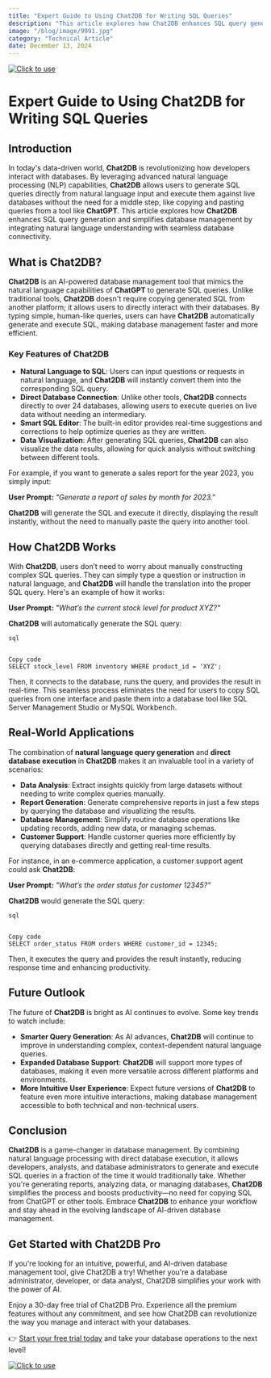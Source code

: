 ```yaml
---
title: "Expert Guide to Using Chat2DB for Writing SQL Queries"
description: "This article explores how Chat2DB enhances SQL query generation and simplifies database management by integrating natural language understanding with seamless database connectivity."
image: "/blog/image/9991.jpg"
category: "Technical Article"
date: December 13, 2024
---
```

[![Click to use](/image/blog/bg/chat2db1.png)](https://app.chat2db.ai/)
# Expert Guide to Using Chat2DB for Writing SQL Queries


<Authors date="December 13, 2024">
  <Author name="Jing" link="https://chat2db.ai" />
</Authors>

## Introduction

In today's data-driven world, **Chat2DB** is revolutionizing how developers interact with databases. By leveraging advanced natural language processing (NLP) capabilities, **Chat2DB** allows users to generate SQL queries directly from natural language input and execute them against live databases without the need for a middle step, like copying and pasting queries from a tool like **ChatGPT**. This article explores how **Chat2DB** enhances SQL query generation and simplifies database management by integrating natural language understanding with seamless database connectivity.

## What is Chat2DB?

**Chat2DB** is an AI-powered database management tool that mimics the natural language capabilities of **ChatGPT** to generate SQL queries. Unlike traditional tools, **Chat2DB** doesn't require copying generated SQL from another platform; it allows users to directly interact with their databases. By typing simple, human-like queries, users can have **Chat2DB** automatically generate and execute SQL, making database management faster and more efficient.

### Key Features of Chat2DB

- **Natural Language to SQL**: Users can input questions or requests in natural language, and **Chat2DB** will instantly convert them into the corresponding SQL query.
- **Direct Database Connection**: Unlike other tools, **Chat2DB** connects directly to over 24 databases, allowing users to execute queries on live data without needing an intermediary.
- **Smart SQL Editor**: The built-in editor provides real-time suggestions and corrections to help optimize queries as they are written.
- **Data Visualization**: After generating SQL queries, **Chat2DB** can also visualize the data results, allowing for quick analysis without switching between different tools.

For example, if you want to generate a sales report for the year 2023, you simply input:

**User Prompt:**
*"Generate a report of sales by month for 2023."*

**Chat2DB** will generate the SQL and execute it directly, displaying the result instantly, without the need to manually paste the query into another tool.

## How Chat2DB Works

With **Chat2DB**, users don’t need to worry about manually constructing complex SQL queries. They can simply type a question or instruction in natural language, and **Chat2DB** will handle the translation into the proper SQL query. Here's an example of how it works:

**User Prompt:**
*"What’s the current stock level for product XYZ?"*

**Chat2DB** will automatically generate the SQL query:

```
sql


Copy code
SELECT stock_level FROM inventory WHERE product_id = 'XYZ';
```

Then, it connects to the database, runs the query, and provides the result in real-time. This seamless process eliminates the need for users to copy SQL queries from one interface and paste them into a database tool like SQL Server Management Studio or MySQL Workbench.

## Real-World Applications

The combination of **natural language query generation** and **direct database execution** in **Chat2DB** makes it an invaluable tool in a variety of scenarios:

- **Data Analysis**: Extract insights quickly from large datasets without needing to write complex queries manually.
- **Report Generation**: Generate comprehensive reports in just a few steps by querying the database and visualizing the results.
- **Database Management**: Simplify routine database operations like updating records, adding new data, or managing schemas.
- **Customer Support**: Handle customer queries more efficiently by querying databases directly and getting real-time results.

For instance, in an e-commerce application, a customer support agent could ask **Chat2DB**:

**User Prompt:**
*"What’s the order status for customer 12345?"*

**Chat2DB** would generate the SQL query:

```
sql


Copy code
SELECT order_status FROM orders WHERE customer_id = 12345;
```

Then, it executes the query and provides the result instantly, reducing response time and enhancing productivity.

## Future Outlook

The future of **Chat2DB** is bright as AI continues to evolve. Some key trends to watch include:

- **Smarter Query Generation**: As AI advances, **Chat2DB** will continue to improve in understanding complex, context-dependent natural language queries.
- **Expanded Database Support**: **Chat2DB** will support more types of databases, making it even more versatile across different platforms and environments.
- **More Intuitive User Experience**: Expect future versions of **Chat2DB** to feature even more intuitive interactions, making database management accessible to both technical and non-technical users.

## Conclusion

**Chat2DB** is a game-changer in database management. By combining natural language processing with direct database execution, it allows developers, analysts, and database administrators to generate and execute SQL queries in a fraction of the time it would traditionally take. Whether you're generating reports, analyzing data, or managing databases, **Chat2DB** simplifies the process and boosts productivity—no need for copying SQL from ChatGPT or other tools. Embrace **Chat2DB** to enhance your workflow and stay ahead in the evolving landscape of AI-driven database management.

## Get Started with Chat2DB Pro

If you're looking for an intuitive, powerful, and AI-driven database management tool, give Chat2DB a try! Whether you're a database administrator, developer, or data analyst, Chat2DB simplifies your work with the power of AI.

Enjoy a 30-day free trial of Chat2DB Pro. Experience all the premium features without any commitment, and see how Chat2DB can revolutionize the way you manage and interact with your databases.

👉 [Start your free trial today](https://app.chat2db.ai/) and take your database operations to the next level!

[![Click to use](/image/blog/bg/chat2db.jpg)](https://app.chat2db.ai/)